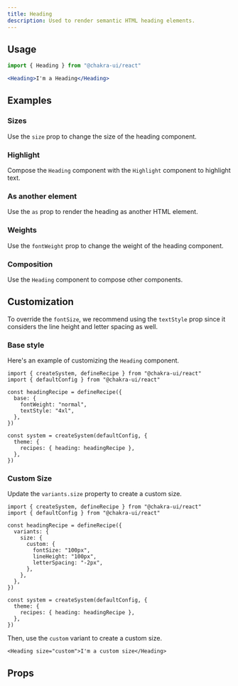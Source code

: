 ```yaml
---
title: Heading
description: Used to render semantic HTML heading elements.
---
```


<ExampleTabs name="heading-basic" />

## Usage

```js
import { Heading } from "@chakra-ui/react"
```

```jsx
<Heading>I'm a Heading</Heading>
```

## Examples

### Sizes

Use the `size` prop to change the size of the heading component.

<ExampleTabs name="heading-with-sizes" />

### Highlight

Compose the `Heading` component with the `Highlight` component to highlight
text.

<ExampleTabs name="heading-with-highlight" />

### As another element

Use the `as` prop to render the heading as another HTML element.

<ExampleTabs name="heading-with-as-prop" />

### Weights

Use the `fontWeight` prop to change the weight of the heading component.

<ExampleTabs name="heading-with-weights" />

### Composition

Use the `Heading` component to compose other components.

<ExampleTabs name="heading-with-composition" />

## Customization

To override the `fontSize`, we recommend using the `textStyle` prop since it
considers the line height and letter spacing as well.

### Base style

Here's an example of customizing the `Heading` component.

```tsx title="provider.tsx"
import { createSystem, defineRecipe } from "@chakra-ui/react"
import { defaultConfig } from "@chakra-ui/react"

const headingRecipe = defineRecipe({
  base: {
    fontWeight: "normal",
    textStyle: "4xl",
  },
})

const system = createSystem(defaultConfig, {
  theme: {
    recipes: { heading: headingRecipe },
  },
})
```

### Custom Size

Update the `variants.size` property to create a custom size.

```tsx title="provider.tsx"
import { createSystem, defineRecipe } from "@chakra-ui/react"
import { defaultConfig } from "@chakra-ui/react"

const headingRecipe = defineRecipe({
  variants: {
    size: {
      custom: {
        fontSize: "100px",
        lineHeight: "100px",
        letterSpacing: "-2px",
      },
    },
  },
})

const system = createSystem(defaultConfig, {
  theme: {
    recipes: { heading: headingRecipe },
  },
})
```

Then, use the `custom` variant to create a custom size.

```tsx
<Heading size="custom">I'm a custom size</Heading>
```

## Props

<PropTable component="Heading" part="Heading" />
